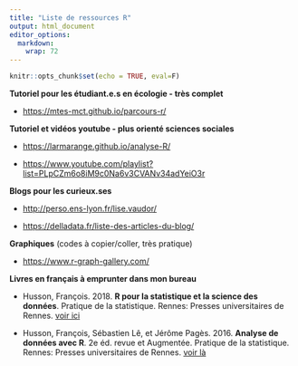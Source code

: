 ```yaml
---
title: "Liste de ressources R"
output: html_document
editor_options: 
  markdown: 
    wrap: 72
---
```


```r
knitr::opts_chunk$set(echo = TRUE, eval=F)
```

**Tutoriel pour les étudiant.e.s en écologie - très complet**

-   <https://mtes-mct.github.io/parcours-r/>

**Tutoriel et vidéos youtube - plus orienté sciences sociales**

-   <https://larmarange.github.io/analyse-R/>

-   <https://www.youtube.com/playlist?list=PLpCZm6o8iM9c0Na6v3CVANv34adYeiO3r>

**Blogs pour les curieux.ses**

-   <http://perso.ens-lyon.fr/lise.vaudor/>

-   <https://delladata.fr/liste-des-articles-du-blog/>

**Graphiques** (codes à copier/coller, très pratique)

-   <https://www.r-graph-gallery.com/>

**Livres en français à emprunter dans mon bureau**

-   Husson, François. 2018. **R pour la statistique et la science des
    données**. Pratique de la statistique. Rennes: Presses
    universitaires de Rennes. [voir
    ici](https://r-stat-sc-donnees.github.io/){.uri}

-   Husson, François, Sébastien Lê, et Jérôme Pagès. 2016. **Analyse de
    données avec R**. 2e éd. revue et Augmentée. Pratique de la
    statistique. Rennes: Presses universitaires de Rennes. [voir
    là](http://math.agrocampus-ouest.fr/infoglueDeliverLive/enseignement/support2cours/livres/ana.do.R){.uri}

